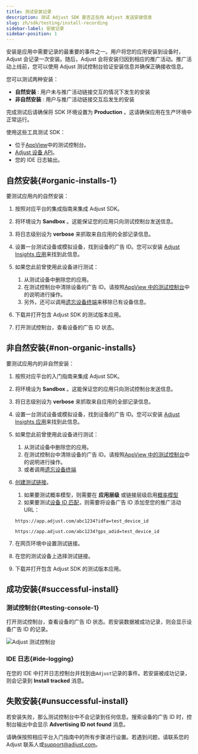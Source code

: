 ```yaml
---
title: 测试安装记录
description: 测试 Adjust SDK 是否正在向 Adjust 发送安装信息
slug: zh/sdk/testing/install-recording
sidebar-label: 安装记录
sidebar-position: 1
---
```


安装是应用中需要记录的最重要的事件之一。用户将您的应用安装到设备时，Adjust 会记录一次安装。随后，Adjust 会将安装归因到相应的推广活动。推广活动上线前，您可以使用 Adjust 测试控制台验证安装信息并确保正确接收信息。

您可以测试两种安装：

-  **自然安装** : 用户未与推广活动链接交互的情况下发生的安装
-  **非自然安装** : 用户与推广活动链接交互后发生的安装

<Callout type="important">

完成测试后请确保将 SDK 环境设置为 **Production** 。这请确保应用在生产环境中正常运行。

</Callout>

使用这些工具测试 SDK：

-  位于[AppView](https://help.adjust.com/zh/article/testing-console)中的测试控制台。
-  [Adjust 设备 API](/zh/api/device-api/inspect)。
-  您的 IDE 日志输出。

## 自然安装{#organic-installs-1}

要测试应用内的自然安装：

1. 按照对应平台的集成指南来集成 Adjust SDK。
2. 将环境设为 **Sandbox** 。这能保证您的应用只向测试控制台发送信息。
3. 将日志级别设为 **verbose** 来抓取来自应用的全部记录信息。
4. 设置一台测试设备或模拟设备，找到设备的广告 ID。您可以安装 [Adjust Insights 应用](https://apps.apple.com/us/app/adjust-insights/id1125517808)来找到此信息。
5. 如果您此前曾使用此设备进行测试：

   1. 从测试设备中删除您的应用。
   2. 在测试控制台中清除设备的广告 ID。请按照[AppView 中的测试控制台](https://help.adjust.com/zh/article/testing-console#forget-device)中的说明进行操作。
   3. 另外，还可以调用[遗忘设备终端](/zh/api/device-api/forget/)来移除已有设备信息。

6. 下载并打开包含 Adjust SDK 的测试版本应用。
7. 打开测试控制台，查看设备的广告 ID 状态。

## 非自然安装{#non-organic-installs}

要测试应用内的非自然安装：

1. 按照对应平台的入门指南来集成 Adjust SDK。

2. 将环境设为 **Sandbox** 。这能保证您的应用只向测试控制台发送信息。

3. 将日志级别设为 **verbose** 来抓取来自应用的全部记录信息。

4. 设置一台测试设备或模拟设备，找到设备的广告 ID。您可以安装 [Adjust Insights 应用](https://apps.apple.com/us/app/adjust-insights/id1125517808)来找到此信息。

5. 如果您此前曾使用此设备进行测试：

   1. 从测试设备中删除您的应用。
   2. 在测试控制台中清除设备的广告 ID。请按照[AppView 中的测试控制台](https://help.adjust.com/zh/article/testing-console-suite#forget-device)中的说明进行操作。
   3. 或者调用[遗忘设备终端](/zh/api/device-api/forget/)

6. [创建测试链接](https://help.adjust.com/zh/article/links)。

   1. 如果要测试概率模型，则需要在 **应用层级** 或链接层级启用[概率模型](https://help.adjust.com/zh/article/attribution-settings-app-level)
   2. 如果要测试[设备 ID 匹配](https://help.adjust.com/zh/article/attribution-methods#deterministic-attribution)，则需要将设备广告 ID 添加至您的推广活动 URL：

   ```text
   https://app.adjust.com/abc1234?idfa=test_device_id
   ```

   ```text
   https://app.adjust.com/abc1234?gps_adid=test_device_id
   ```

7. 在网页环境中设置测试链接。

8. 在您的测试设备上选择测试链接。

9. 下载并打开包含 Adjust SDK 的测试版本应用。

## 成功安装{#successful-install}

### 测试控制台{#testing-console-1}

打开测试控制台，查看设备的广告 ID 状态。若安装数据被成功记录，则会显示设备广告 ID 的记录。

![Adjust 测试控制台](@images/sdk-testing/install/testing-console.png)

### IDE 日志{#ide-logging}

在您的 IDE 中打开日志控制台并找到由`Adjust`记录的事件。若安装被成功记录，则会记录到 **Install tracked** 消息。

## 失败安装{#unsuccessful-install}

若安装失败，那么测试控制台中不会记录到任何信息。搜索设备的广告 ID 时，控制台输出中会显示 **Advertising ID not found** 消息。

请确保按照相应平台入门指南中的所有步骤进行设置。若遇到问题，请联系您的 Adjust 联系人或[support@adjust.com](mailto:support@adjust.com)。

